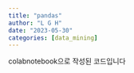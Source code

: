 ```yaml
---
title: "pandas"
author: "L G H"
date: "2023-05-30"
categories: [data_mining]
---
```


colabnotebook으로 작성된 코드입니다